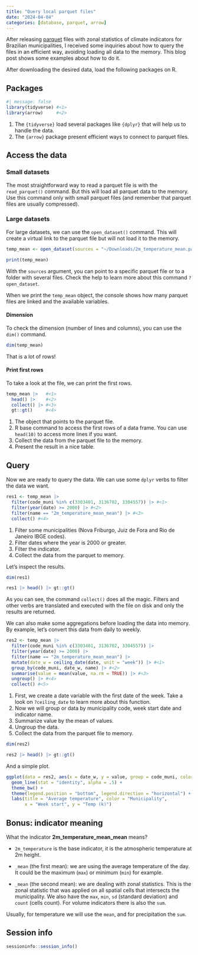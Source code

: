 ```yaml
---
title: "Query local parquet files"
date: "2024-04-04"
categories: [database, parquet, arrow]
---
```


After releasing [parquet](https://rfsaldanha.github.io/data-projects/brazil-climate-zonal-indicators.html) files with zonal statistics of climate indicators for Brazilian municipalities, I received some inquiries about how to query the files in an efficient way, avoiding loading all data to the memory. This blog post shows some examples about how to do it.

After downloading the desired data, load the following packages on R.

## Packages

```r
#| message: false
library(tidyverse) #<1>
library(arrow)     #<2>
```

1.  The `{tidyverse}` load several packages like `{dplyr}` that will help us to handle the data.
2.  The `{arrow}` package present efficient ways to connect to parquet files.

## Access the data

### Small datasets

The most straightforward way to read a parquet file is with the `read_parquet()` command. But this will load all parquet data to the memory. Use this command only with small parquet files (and remember that parquet files are usually compressed).

### Large datasets

For large datasets, we can use the `open_dataset()` command. This will create a virtual link to the parquet file but will not load it to the memory.

```r
temp_mean <- open_dataset(sources = "~/Downloads/2m_temperature_mean.parquet")

print(temp_mean)
```

With the `sources` argument, you can point to a specific parquet file or to a folder with several files. Check the help to learn more about this command `?open_dataset`.

When we print the `temp_mean` object, the console shows how many parquet files are linked and the available variables.

#### Dimension

To check the dimension (number of lines and columns), you can use the `dim()` command.

```r
dim(temp_mean)
```

That is a lot of rows!

#### Print first rows

To take a look at the file, we can print the first rows.

```r
temp_mean |>   #<1>
  head() |>    #<2>
  collect() |> #<3>
  gt::gt()     #<4>
```

1.  The object that points to the parquet file.
2.  R base command to access the first rows of a data frame. You can use `head(10)` to access more lines if you want.
3.  Collect the data from the parquet file to the memory.
4.  Present the result in a nice table.

## Query 

Now we are ready to query the data. We can use some `dplyr` verbs to filter the data we want.

```r
res1 <- temp_mean |>
  filter(code_muni %in% c(3303401, 3136702, 3304557)) |> #<1>
  filter(year(date) >= 2000) |> #<2>
  filter(name == "2m_temperature_mean_mean") |> #<3>
  collect() #<4>
```

1.  Filter some municipalities (Nova Friburgo, Juiz de Fora and Rio de Janeiro IBGE codes).
2.  Filter dates where the year is 2000 or greater.
3.  Filter the indicator.
4.  Collect the data from the parquet to memory.

Let's inspect the results.

```r
dim(res1)
```

```r
res1 |> head() |> gt::gt()
```

As you can see, the command `collect()` does all the magic. Filters and other verbs are translated and executed with the file on disk and only the results are returned.

We can also make some aggregations before loading the data into memory. By example, let's convert this data from daily to weekly.

```r
res2 <- temp_mean |>
  filter(code_muni %in% c(3303401, 3136702, 3304557)) |>
  filter(year(date) >= 2000) |>
  filter(name == "2m_temperature_mean_mean") |>
  mutate(date_w = ceiling_date(date, unit = "week")) |> #<1>
  group_by(code_muni, date_w, name) |> #<2>
  summarise(value = mean(value, na.rm = TRUE)) |> #<3>
  ungroup() |> #<4>
  collect() #<5>
```

1.  First, we create a date variable with the first date of the week. Take a look on `?ceiling_date` to learn more about this function.
2.  Now we will group or data by municipality code, week start date and indicator name.
3.  Summarize value by the mean of values.
4.  Ungroup the data.
5.  Collect the data from the parquet file to memory.

```r
dim(res2)
```

```r
res2 |> head() |> gt::gt()
```

And a simple plot.

```r
ggplot(data = res2, aes(x = date_w, y = value, group = code_muni, color = as.character(code_muni))) +
  geom_line(stat = "identity", alpha = .5) +
  theme_bw() +
  theme(legend.position = "bottom", legend.direction = "horizontal") +
  labs(title = "Average temperature", color = "Municipality",
       x = "Week start", y = "Temp (k)")
```

## Bonus: indicator meaning

What the indicator **2m_temperature_mean_mean** means?

-   `2m_temperature` is the base indicator, it is the atmospheric temperature at 2m height.

-   `_mean` (the first mean): we are using the average temperature of the day. It could be the maximum (`max`) or minimum (`min`) for example.

-   `_mean` (the second mean): we are dealing with zonal statistics. This is the zonal statistic that was applied on all spatial cells that intersects the municipality. We also have the `max`, `min`, `sd` (standard deviation) and `count` (cells count). For volume indicators there is also the `sum`.

Usually, for temperature we will use the `mean`, and for precipitation the `sum`.

## Session info

```r
sessioninfo::session_info()
```
